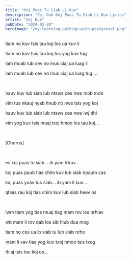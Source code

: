 ```yaml
---
title: "Koj Puas Tu Siab Li Kuv"
description: "Zaj Dub Koj Puas Tu Siab Li Kuv Lyrics"
artist: "Zaj Dub"
pubDate: "2024-03-20"
heroImage: "/my-learning-path/go-with-postgresql.png"
---
```


tiam no kuv tsis tau koj los ua kuv li

tiam no kuv tsis tau koj los yog kuv tug

lam muab lub cev no mus ciaj ua luag li

lam muab lub cev no mus ciaj ua luag tug....

<br />

hauv kuv lub siab lub ntsws ces nws mob mob

vim tus nkauj nyab hnub no nws tsis yog koj

hauv kuv lub siab lub ntsws ces nws lwj dhi

vim yog kuv tsis muaj txoj hmoo los tau koj...

<br />

[Chorus]

<br />

es koj puas tu siab... ib yam li kuv...

koj puas paub tias chim kuv lub siab npaum cas

koj puas yuav tus siab... ib yam li kuv...

qhias rau koj tias chim kuv lub siab heev os

<br />

lwm tiam yog tias muaj tiag mam rov los nrhiav

wb mam li rov qab los sib hlub dua mog

tiam no ces ua ib siab tu lub siab nrho

mam li xav tias yog kuv txoj hmoo tsis txog

thiaj tsis tau koj os...
